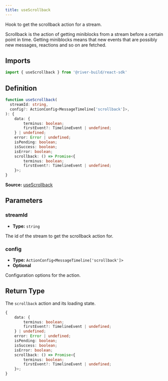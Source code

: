 ```yaml
---
title: useScrollback
---
```

Hook to get the scrollback action for a stream.

Scrollback is the action of getting miniblocks from a stream before a certain point in time. Getting miniblocks means that new events that are possibly new messages, reactions and so on are fetched.

## Imports

```ts
import { useScrollback } from '@river-build/react-sdk'
```

## Definition

```ts
function useScrollback(
  streamId: string,
  config?: ActionConfig<MessageTimeline['scrollback']>,
): {
    data: {
        terminus: boolean;
        firstEvent?: TimelineEvent | undefined;
    } | undefined;
    error: Error | undefined;
    isPending: boolean;
    isSuccess: boolean;
    isError: boolean;
    scrollback: () => Promise<{
        terminus: boolean;
        firstEvent?: TimelineEvent | undefined;
    }>;
}
```

**Source:** [useScrollback](https://github.com/towns-protocol/towns/blob/main/packages/react-sdk/src/useScrollback.ts)

## Parameters

### streamId

- **Type:** `string`

The id of the stream to get the scrollback action for.

### config

- **Type:** `ActionConfig<MessageTimeline['scrollback']>`
- **Optional**

Configuration options for the action.

## Return Type

The `scrollback` action and its loading state.

```ts
{
    data: {
        terminus: boolean;
        firstEvent?: TimelineEvent | undefined;
    } | undefined;
    error: Error | undefined;
    isPending: boolean;
    isSuccess: boolean;
    isError: boolean;
    scrollback: () => Promise<{
        terminus: boolean;
        firstEvent?: TimelineEvent | undefined;
    }>;
}
```
